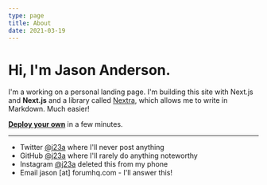 ```yaml
---
type: page
title: About
date: 2021-03-19
---
```


# Hi, I'm Jason Anderson.

I'm a working on a personal landing page. I'm building this site with Next.js and  **Next.js** and a library called [Nextra](https://nextra.vercel.app/), which allows me to write in Markdown. Much easier!

[**Deploy your own**](https://vercel.com/new/clone?demo-title=Portfolio+Starter+Kit&demo-description=Easily+create+a+portfolio+with+Next.js+and+Markdown.&demo-url=https%3A%2F%2Fdemo.vercel.blog%2F&demo-image=%2F%2Fimages.ctfassets.net%2Fe5382hct74si%2F2aC4eHLrOKmT4fnLfoNGK2%2F14b1e6bbe598ec023ffe85001d31e634%2FCleanShot_2022-04-11_at_23.12.01.png&project-name=Portfolio+Starter+Kit&repository-name=portfolio-starter-kit&repository-url=https%3A%2F%2Fgithub.com%2Fvercel%2Fnextjs-portfolio-starter&from=templates&skippable-integrations=1&teamCreateStatus=hidden) in a few minutes.

---

- Twitter [@j23a](https://twitter.com/j23a) where I'll never post anything
- GitHub [@j23a](https://github.com/j23a) where I'll rarely do anything noteworthy
- Instagram [@j23a](https://instagram.com/j23a) deleted this from my phone
- Email jason [at] forumhq.com - I'll answer this!
